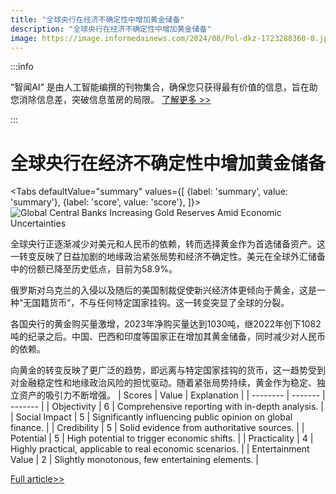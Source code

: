 ```yaml
---
title: "全球央行在经济不确定性中增加黄金储备"
description: "全球央行在经济不确定性中增加黄金储备"
image: https://image.informedainews.com/2024/08/Pol-dkz-1723288360-0.jpg
---
```



:::info

“智闻AI“ 是由人工智能编撰的刊物集合，确保您只获得最有价值的信息，旨在助您消除信息差，突破信息茧房的局限。  [了解更多 >>](/)

:::

# 全球央行在经济不确定性中增加黄金储备


<Tabs
	defaultValue="summary"
	values={[
	{label: 'summary', value: 'summary'},
	{label: 'score', value: 'score'},
]}>
<TabItem value="summary">
<img
  src="https://image.informedainews.com/2024/08/Pol-dkz-1723288360-0.jpg"
  alt="Global Central Banks Increasing Gold Reserves Amid Economic Uncertainties"
/>



全球央行正逐渐减少对美元和人民币的依赖，转而选择黄金作为首选储备资产。这一转变反映了日益加剧的地缘政治紧张局势和经济不确定性。美元在全球外汇储备中的份额已降至历史低点，目前为58.9%。

俄罗斯对乌克兰的入侵以及随后的美国制裁促使新兴经济体更倾向于黄金，这是一种“无国籍货币”，不与任何特定国家挂钩。这一转变突显了全球的分裂。

各国央行的黄金购买量激增，2023年净购买量达到1030吨，继2022年创下1082吨的纪录之后。中国、巴西和印度等国家正在增加其黄金储备，同时减少对人民币的依赖。

向黄金的转变反映了更广泛的趋势，即远离与特定国家挂钩的货币，这一趋势受到对金融稳定性和地缘政治风险的担忧驱动。随着紧张局势持续，黄金作为稳定、独立资产的吸引力不断增强。
</TabItem>
<TabItem value="score">
	| Scores     | Value   | Explanation |
	| -------- | ------- | ------- |
	| Objectivity  | 6    | Comprehensive reporting with in-depth analysis.    |
	| Social Impact | 5     | Significantly influencing public opinion on global finance.    |
	| Credibility    | 5    | Solid evidence from authoritative sources.    |
	| Potential    | 5    | High potential to trigger economic shifts.    |
	| Practicality    | 4    | Highly practical, applicable to real economic scenarios.    |
	| Entertainment Value    | 2    | Slightly monotonous, few entertaining elements.    |
</TabItem>
</Tabs>

[Full article>>](https://asia.nikkei.com/Business/Markets/Currencies/Central-banks-dump-dollars-and-yuan-in-favor-of-gold)
